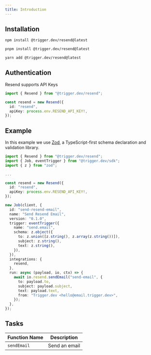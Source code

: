 ```yaml
---
title: Introduction
---
```


<Snippet file="integration-getting-started.mdx" />

## Installation

<CodeGroup>

```bash npm
npm install @trigger.dev/resend@latest
```

```bash pnpm
pnpm install @trigger.dev/resend@latest
```

```bash yarn
yarn add @trigger.dev/resend@latest
```

</CodeGroup>

## Authentication

Resend supports API Keys

```ts
import { Resend } from "@trigger.dev/resend";

const resend = new Resend({
  id: "resend",
  apiKey: process.env.RESEND_API_KEY!,
});
```

## Example

In this example we use [Zod](/documentation/guides/zod), a TypeScript-first schema declaration and validation library.

```ts
import { Resend } from "@trigger.dev/resend";
import { Job, eventTrigger } from "@trigger.dev/sdk";
import { z } from "zod";

...

const resend = new Resend({
  id: "resend",
  apiKey: process.env.RESEND_API_KEY!,
});

new Job(client, {
  id: "send-resend-email",
  name: "Send Resend Email",
  version: "0.1.0",
  trigger: eventTrigger({
    name: "send.email",
    schema: z.object({
      to: z.union([z.string(), z.array(z.string())]),
      subject: z.string(),
      text: z.string(),
    }),
  }),
  integrations: {
    resend,
  },
  run: async (payload, io, ctx) => {
    await io.resend.sendEmail("send-email", {
      to: payload.to,
      subject: payload.subject,
      text: payload.text,
      from: "Trigger.dev <hello@email.trigger.dev>",
    });
  },
});
```

## Tasks

| Function Name | Description   |
| ------------- | ------------- |
| `sendEmail`   | Send an email |
